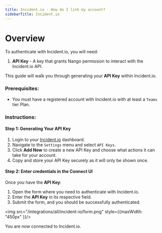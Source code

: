 ```yaml
---
title: Incident.io - How do I link my account?
sidebarTitle: Incident.io
---
```



# Overview

To authenticate with Incident.io, you will need:
1. **API Key** - A key that grants Nango permission to interact with the Incident.io API.

This guide will walk you through generating your **API Key** within Incident.io.

### Prerequisites:

- You must have a registered account with Incident.io with at least a `Teams` tier Plan.

### Instructions:

#### Step 1: Generating Your API Key
1. Login to your [Incident.io](https://app.incident.io/settings/api-keys) dashboard.
2. Navigate to the `Settings` menu and select `API Keys`.
3. Click **Add New** to create a new API Key and choose what actions it can take for your account.
4. Copy and store your API Key securely as it will only be shown once.


#### Step 2: Enter credentials in the Connect UI

Once you have the **API Key**:
1. Open the form where you need to authenticate with Incident.io.
2. Enter the **API Key** in its respective field.
3. Submit the form, and you should be successfully authenticated.


<img src="/integrations/all/incident-io/form.png" style={{maxWidth: "450px" }}/>

You are now connected to Incident.io.
